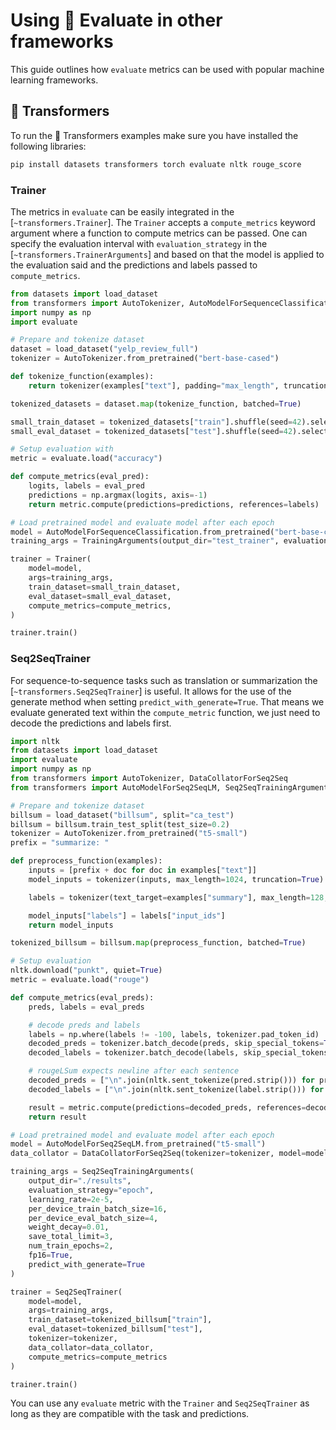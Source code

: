 # Using 🤗 Evaluate in other frameworks

This guide outlines how `evaluate` metrics can be used with popular machine learning frameworks.

## 🤗 Transformers

To run the 🤗 Transformers examples make sure you have installed the following libraries:

```bash
pip install datasets transformers torch evaluate nltk rouge_score
```

### Trainer

The metrics in `evaluate` can be easily integrated in the [`~transformers.Trainer`]. The `Trainer` accepts a `compute_metrics` keyword argument where a function to compute metrics can be passed. One can specify the evaluation interval with `evaluation_strategy` in the [`~transformers.TrainerArguments`] and based on that the model is applied to the evaluation said and the predictions and labels passed to `compute_metrics`.

```python
from datasets import load_dataset
from transformers import AutoTokenizer, AutoModelForSequenceClassification, TrainingArguments, Trainer
import numpy as np
import evaluate

# Prepare and tokenize dataset
dataset = load_dataset("yelp_review_full")
tokenizer = AutoTokenizer.from_pretrained("bert-base-cased")

def tokenize_function(examples):
    return tokenizer(examples["text"], padding="max_length", truncation=True)

tokenized_datasets = dataset.map(tokenize_function, batched=True)

small_train_dataset = tokenized_datasets["train"].shuffle(seed=42).select(range(1000))
small_eval_dataset = tokenized_datasets["test"].shuffle(seed=42).select(range(1000))

# Setup evaluation with 
metric = evaluate.load("accuracy")

def compute_metrics(eval_pred):
    logits, labels = eval_pred
    predictions = np.argmax(logits, axis=-1)
    return metric.compute(predictions=predictions, references=labels)

# Load pretrained model and evaluate model after each epoch
model = AutoModelForSequenceClassification.from_pretrained("bert-base-cased", num_labels=5)
training_args = TrainingArguments(output_dir="test_trainer", evaluation_strategy="epoch")

trainer = Trainer(
    model=model,
    args=training_args,
    train_dataset=small_train_dataset,
    eval_dataset=small_eval_dataset,
    compute_metrics=compute_metrics,
)

trainer.train()
```

### Seq2SeqTrainer

For sequence-to-sequence tasks such as translation or summarization the [`~transformers.Seq2SeqTrainer`] is useful. It allows for the use of the generate method when setting `predict_with_generate=True`. That means we evaluate generated text within the `compute_metric` function, we just need to decode the predictions and labels first.

```python
import nltk
from datasets import load_dataset
import evaluate
import numpy as np
from transformers import AutoTokenizer, DataCollatorForSeq2Seq
from transformers import AutoModelForSeq2SeqLM, Seq2SeqTrainingArguments, Seq2SeqTrainer

# Prepare and tokenize dataset
billsum = load_dataset("billsum", split="ca_test")
billsum = billsum.train_test_split(test_size=0.2)
tokenizer = AutoTokenizer.from_pretrained("t5-small")
prefix = "summarize: "

def preprocess_function(examples):
    inputs = [prefix + doc for doc in examples["text"]]
    model_inputs = tokenizer(inputs, max_length=1024, truncation=True)

    labels = tokenizer(text_target=examples["summary"], max_length=128, truncation=True)

    model_inputs["labels"] = labels["input_ids"]
    return model_inputs

tokenized_billsum = billsum.map(preprocess_function, batched=True)

# Setup evaluation
nltk.download("punkt", quiet=True)
metric = evaluate.load("rouge")

def compute_metrics(eval_preds):
    preds, labels = eval_preds

    # decode preds and labels
    labels = np.where(labels != -100, labels, tokenizer.pad_token_id)
    decoded_preds = tokenizer.batch_decode(preds, skip_special_tokens=True)
    decoded_labels = tokenizer.batch_decode(labels, skip_special_tokens=True)

    # rougeLSum expects newline after each sentence
    decoded_preds = ["\n".join(nltk.sent_tokenize(pred.strip())) for pred in decoded_preds]
    decoded_labels = ["\n".join(nltk.sent_tokenize(label.strip())) for label in decoded_labels]

    result = metric.compute(predictions=decoded_preds, references=decoded_labels, use_stemmer=True)
    return result

# Load pretrained model and evaluate model after each epoch
model = AutoModelForSeq2SeqLM.from_pretrained("t5-small")
data_collator = DataCollatorForSeq2Seq(tokenizer=tokenizer, model=model)

training_args = Seq2SeqTrainingArguments(
    output_dir="./results",
    evaluation_strategy="epoch",
    learning_rate=2e-5,
    per_device_train_batch_size=16,
    per_device_eval_batch_size=4,
    weight_decay=0.01,
    save_total_limit=3,
    num_train_epochs=2,
    fp16=True,
    predict_with_generate=True
)

trainer = Seq2SeqTrainer(
    model=model,
    args=training_args,
    train_dataset=tokenized_billsum["train"],
    eval_dataset=tokenized_billsum["test"],
    tokenizer=tokenizer,
    data_collator=data_collator,
    compute_metrics=compute_metrics
)

trainer.train()
```

You can use any `evaluate` metric with the `Trainer` and `Seq2SeqTrainer` as long as they are compatible with the task and predictions.